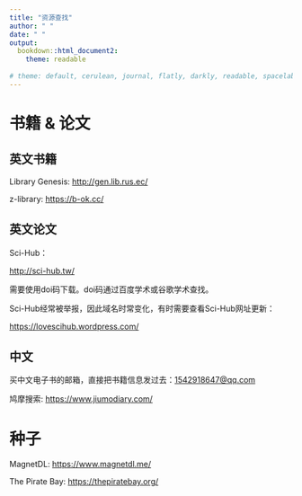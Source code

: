 ```yaml
---
title: "资源查找"
author: " "
date: " "
output:
  bookdown::html_document2:
    theme: readable
    
# theme: default, cerulean, journal, flatly, darkly, readable, spacelab, united, cosmo, lumen, paper, sandstone, simplex, yeti
---
```


# 书籍 & 论文

## 英文书籍

Library Genesis: <http://gen.lib.rus.ec/>  

z-library: <https://b-ok.cc/>


## 英文论文

Sci-Hub：

<http://sci-hub.tw/>

需要使用doi码下载。doi码通过百度学术或谷歌学术查找。

Sci-Hub经常被举报，因此域名时常变化，有时需要查看Sci-Hub网址更新：   

<https://lovescihub.wordpress.com/>

## 中文

买中文电子书的邮箱，直接把书籍信息发过去：<1542918647@qq.com>

鸠摩搜索: <https://www.jiumodiary.com/>

# 种子

MagnetDL: <https://www.magnetdl.me/>

The Pirate Bay: <https://thepiratebay.org/>



<script src='//unpkg.com/valine/dist/Valine.min.js'></script>

</head>
  <body>

<div id="vcomments"></div>
  <script>
var valine = new Valine();
valine.init({
    el: '#vcomments',
    appId: 'ENqAtKJ5L5YmUOk2P8Q6Qkcb-gzGzoHsz',
    appKey: 'CF587qMfelC8Dqrdtg9pPAgr',
    lang:'en'  , // 设置英文评论界面
    notify: true,
    verify: true,
    visitor: true
  })
</script>
  </body>
  
  